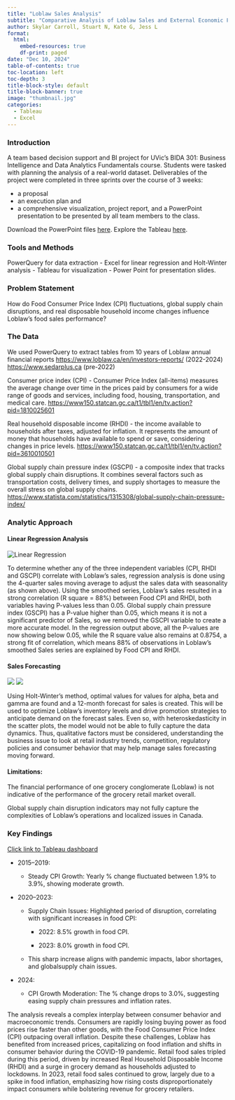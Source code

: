 ```yaml
---
title: "Loblaw Sales Analysis"
subtitle: "Comparative Analysis of Loblaw Sales and External Economic Factors"
author: Skylar Carroll, Stuart N, Kate G, Jess L
format: 
  html:
    embed-resources: true
    df-print: paged
date: "Dec 10, 2024"
table-of-contents: true
toc-location: left
toc-depth: 3
title-block-style: default
title-block-banner: true
image: "thumbnail.jpg"
categories:
  - Tableau
  - Excel
---
```


### Introduction

A team based decision support and BI project for UVic's BIDA 301: Business Intelligence and Data Analytics Fundamentals course. Students were tasked with planning the analysis of a real-world dataset. Deliverables of the project were completed in three sprints over the course of 3 weeks:

-   a proposal
-   an execution plan and
-   a comprehensive visualization, project report, and a PowerPoint presentation to be presented by all team members to the class.

Download the PowerPoint files [here](https://github.com/SkyWes/portfolio/tree/main/posts/loblaw-analysis/data). Explore the Tableau [here](https://public.tableau.com/app/profile/skylar.carroll/viz/BIDA301-Loblaw/LoblawSalesandExternalEconomicFactors).

### Tools and Methods

PowerQuery for data extraction - Excel for linear regression and Holt-Winter analysis - Tableau for visualization - Power Point for presentation slides.

### Problem Statement

How do Food Consumer Price Index (CPI) fluctuations, global supply chain disruptions, and real disposable household income changes influence Loblaw’s food sales performance?

### The Data

We used PowerQuery to extract tables from 10 years of Loblaw annual financial reports <https://www.loblaw.ca/en/investors-reports/> (2022-2024) <https://www.sedarplus.ca> (pre-2022)

Consumer price index (CPI) - Consumer Price Index (all-items) measures the average change over time in the prices paid by consumers for a wide range of goods and services, including food, housing, transportation, and medical care. <https://www150.statcan.gc.ca/t1/tbl1/en/tv.action?pid=1810025601>

Real household disposable income (RHDI) - the income available to households after taxes, adjusted for inflation. It represents the amount of money that households have available to spend or save, considering changes in price levels. <https://www150.statcan.gc.ca/t1/tbl1/en/tv.action?pid=3610010501>

Global supply chain pressure index (GSCPI) - a composite index that tracks global supply chain disruptions. It combines several factors such as transportation costs, delivery times, and supply shortages to measure the overall stress on global supply chains. <https://www.statista.com/statistics/1315308/global-supply-chain-pressure-index/>

### Analytic Approach

#### Linear Regression Analysis

![](loblaw-sales-regression.jpg "Linear Regression")

To determine whether any of the three independent variables (CPI, RHDI and GSCPI) correlate with Loblaw’s sales, regression analysis is done using the 4-quarter sales moving average to adjust the sales data with seasonality (as shown above). Using the smoothed series, Loblaw’s sales resulted in a strong correlation (R square = 88%) between Food CPI and RHDI, both variables having P-values less than 0.05. Global supply chain pressure index (GSCPI) has a P-value higher than 0.05, which means it is not a significant predictor of Sales, so we removed the GSCPI variable to create a more accurate model. In the regression output above, all the P-values are now showing below 0.05, while the R square value also remains at 0.8754, a strong fit of correlation, which means 88% of observations in Loblaw’s smoothed Sales series are explained by Food CPI and RHDI.

#### Sales Forecasting

![](loblaw-sales-holt-winter.jpg) ![](loblaw-sales-holt-winter-detail.jpg)

Using Holt-Winter’s method, optimal values for values for alpha, beta and gamma are found and a 12-month forecast for sales is created. This will be used to optimize Loblaw’s inventory levels and drive promotion strategies to anticipate demand on the forecast sales. Even so, with heteroskedasticity in the scatter plots, the model would not be able to fully capture the data dynamics. Thus, qualitative factors must be considered, understanding the business issue to look at retail industry trends, competition, regulatory policies and consumer behavior that may help manage sales forecasting moving forward.

#### Limitations:

The financial performance of one grocery conglomerate (Loblaw) is not indicative of the performance of the grocery retail market overall.

Global supply chain disruption indicators may not fully capture the complexities of Loblaw’s operations and localized issues in Canada.

### Key Findings

[Click link to Tableau dashboard](https://public.tableau.com/app/profile/skylar.carroll/viz/BIDA301-Loblaw/LoblawSalesandExternalEconomicFactors)

-   2015–2019:

    -   Steady CPI Growth: Yearly % change fluctuated between 1.9% to 3.9%, showing moderate growth. 

<!-- -->

-   2020–2023:

    -   Supply Chain Issues: Highlighted period of disruption, correlating with significant increases in food CPI:

        -   2022: 8.5% growth in food CPI.

        -   2023: 8.0% growth in food CPI.

    -   This sharp increase aligns with pandemic impacts, labor shortages, and globalsupply chain issues.

-   2024:

    -   CPI Growth Moderation: The % change drops to 3.0%, suggesting easing supply chain pressures and inflation rates.

The analysis reveals a complex interplay between consumer behavior and macroeconomic trends. Consumers are rapidly losing buying power as food prices rise faster than other goods, with the Food Consumer Price Index (CPI) outpacing overall inflation. Despite these challenges, Loblaw has benefited from increased prices, capitalizing on food inflation and shifts in consumer behavior during the COVID-19 pandemic. Retail food sales tripled during this period, driven by increased Real Household Disposable Income (RHDI) and a surge in grocery demand as households adjusted to lockdowns. In 2023, retail food sales continued to grow, largely due to a spike in food inflation, emphasizing how rising costs disproportionately impact consumers while bolstering revenue for grocery retailers.
